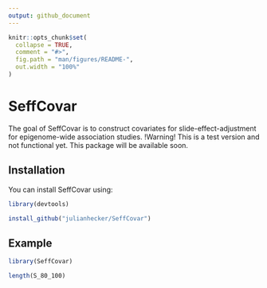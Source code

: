 ---
output: github_document
---

<!-- README.md is generated from README.Rmd. Please edit that file -->

```{r, include = FALSE}
knitr::opts_chunk$set(
  collapse = TRUE,
  comment = "#>",
  fig.path = "man/figures/README-",
  out.width = "100%"
)
```

# SeffCovar

<!-- badges: start -->
<!-- badges: end -->

The goal of SeffCovar is to construct covariates for slide-effect-adjustment for epigenome-wide association studies.
!Warning! This is a test version and not functional yet. This package will be available soon.

## Installation

You can install SeffCovar using:

``` r
library(devtools)

install_github("julianhecker/SeffCovar")
```

## Example


```{r example}
library(SeffCovar)

length(S_80_100)
```





